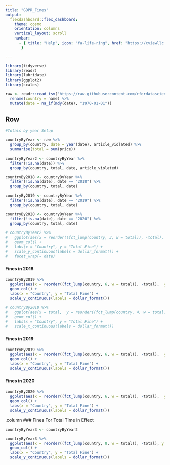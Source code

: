 ```yaml
---
title: "GDPR_Fines"
output: 
  flexdashboard::flex_dashboard:
    theme: cosmo
    orientation: columns
    vertical_layout: scroll
    navbar:
      - { title: "Help", icon: "fa-life-ring", href: "https://cviewllc.com/contact-us/" 
       }

---
```



```r
library(tidyverse)
library(readr)
library(lubridate)
library(ggplot2)
library(scales)
```



```r
raw <- readr::read_tsv('https://raw.githubusercontent.com/rfordatascience/tidytuesday/master/data/2020/2020-04-21/gdpr_violations.tsv') %>% 
  rename(country = name) %>% 
  mutate(date = na_if(mdy(date), "1970-01-01"))
```


Row
--------------------------------------------

<!-- ```{r} -->
<!-- totalFineByCountry <- raw %>%  -->
<!--   count(country = fct_lump(country, 6, w = total), sort = TRUE, wt = total, name = "Total Fine" %>%  -->
<!--           ) -->
<!-- ``` -->


```r
#Totals by year Setup

countryByYear <- raw %>%
  group_by(country, date = year(date), article_violated) %>%
  summarise(total = sum(price))

countryByYear2 <- countryByYear %>%
  filter(!is.na(date)) %>%
  group_by(country, total, date, article_violated)

countryBy2018 <- countryByYear %>%
  filter(!is.na(date), date == "2018") %>%
  group_by(country, total, date)

countryBy2019 <- countryByYear %>%
  filter(!is.na(date), date == "2019") %>%
  group_by(country, total, date)

countryBy2020 <- countryByYear %>%
  filter(!is.na(date), date == "2020") %>%
  group_by(country, total, date)

# countryByYear2 %>%
#   ggplot(aes(x = reorder((fct_lump(country, 3, w = total)), -total),  y = total)) +
#   geom_col() +
#   labs(x = "Country", y = "Total Fine") +
#   scale_y_continuous(labels = dollar_format()) +
#   facet_wrap(~ date)
```


### {.one}
#### Fines in 2018
```r
countryBy2019 %>%
  ggplot(aes(x = reorder((fct_lump(country, 6, w = total)), -total),  y = total)) +
  geom_col() +
  labs(x = "Country", y = "Total Fine") +
  scale_y_continuous(labels = dollar_format())

# countryBy2018 %>%
#   ggplot(aes(x = total,  y = reorder((fct_lump(country, 4, w = total)), -total))) +
#   geom_col() +
#   labs(x = "Country", y = "Total Fine") +
#   scale_x_continuous(labels = dollar_format())
```


### {.two}
#### Fines in 2019
```r
countryBy2019 %>%
  ggplot(aes(x = reorder((fct_lump(country, 6, w = total)), -total),  y = total)) +
  geom_col() +
  labs(x = "Country", y = "Total Fine") +
  scale_y_continuous(labels = dollar_format())
```


### {.three}
#### Fines in 2020
```r
countryBy2020 %>%
  ggplot(aes(x = reorder((fct_lump(country, 6, w = total)), -total),  y = total)) +
  geom_col() +
  labs(x = "Country", y = "Total Fine") +
  scale_y_continuous(labels = dollar_format())
```

{.column}
### Fines For Total Time in Effect
```r
countryByYear3 <- countryByYear2

countryByYear3 %>% 
  ggplot(aes(x = reorder((fct_lump(country, 8, w = total)), -total), y = total)) +
  geom_col() +
  labs(x = "Country", y = "Total Fine") +
  scale_y_continuous(labels = dollar_format())
  
```





